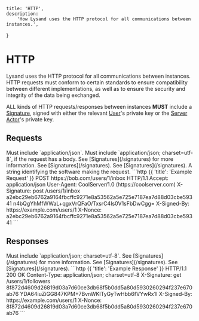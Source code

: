     title: 'HTTP',
    description:
        'How Lysand uses the HTTP protocol for all communications between instances.',
}

# HTTP

Lysand uses the HTTP protocol for all communications between instances. HTTP requests must conform to certain standards to ensure compatibility between different implementations, as well as to ensure the security and integrity of the data being exchanged.

ALL kinds of HTTP requests/responses between instances **MUST** include a [Signature](/signatures), signed with either the relevant [User](/entities/user)'s private key or the [Server Actor](/entities/server-actor)'s private key.

## Requests

<Row>
    <Col>
        <Properties>
            <Property name="Accept" type="string" required={true}>
                Must include `application/json`.
            </Property>
            <Property name="Content-Type" type="string" required={true}>
                Must include `application/json; charset=utf-8`, if the request has a body.
            </Property>
            <Property name="X-Signature" type="string" required={false}>
                See [Signatures](/signatures) for more information.
            </Property>
            <Property name="X-Signed-By" type="URI" required={false} typeLink="/types#uri">
                See [Signatures](/signatures).
            </Property>
            <Property name="X-Nonce" type="string" required={false}>
                See [Signatures](/signatures).
            </Property>
            <Property name="User-Agent" type="string" required={false}>
                A string identifying the software making the request.
            </Property>
        </Properties>
    </Col>
    <Col sticky>
        ```http {{ 'title': 'Example Request' }}
        POST https://bob.com/users/1/inbox HTTP/1.1
        Accept: application/json
        User-Agent: CoolServer/1.0 (https://coolserver.com)
        X-Signature: post /users/1/inbox a2ebc29eb6762a9164fbcffc9271e8a53562a5e725e7187ea7d88d03cbe59341 n4bQgYhMfWWaL+qgxVrQFaO/TxsrC4Is0V1sFbDwCgg=
        X-Signed-By: https://example.com/users/1
        X-Nonce: a2ebc29eb6762a9164fbcffc9271e8a53562a5e725e7187ea7d88d03cbe59341
        ```
    </Col>
</Row>

## Responses

<Row>
    <Col>
        <Properties>
            <Property name="Content-Type" type="string" required={true}>
                Must include `application/json; charset=utf-8`.
            </Property>
            <Property name="X-Signature" type="string" required={false}>
                See [Signatures](/signatures) for more information.
            </Property>
            <Property name="X-Signed-By" type="URI" required={false} typeLink="/types#uri">
                See [Signatures](/signatures).
            </Property>
            <Property name="X-Nonce" type="string" required={false}>
                See [Signatures](/signatures).
            </Property>
        </Properties>
    </Col>
    <Col sticky>
        ```http {{ 'title': 'Example Response' }}
        HTTP/1.1 200 OK
        Content-Type: application/json; charset=utf-8
        X-Signature: get /users/1/followers 8f872d4609d26819d03a7d60ce3db68f5b0dd5a80d5930260294f237e670ab76 YDA64iuZiGG847KPM+7BvnWKITyGyTwHbb6fVYwRx1I
        X-Signed-By: https://example.com/users/1
        X-Nonce: 8f872d4609d26819d03a7d60ce3db68f5b0dd5a80d5930260294f237e670ab76
        ```
    </Col>
</Row>